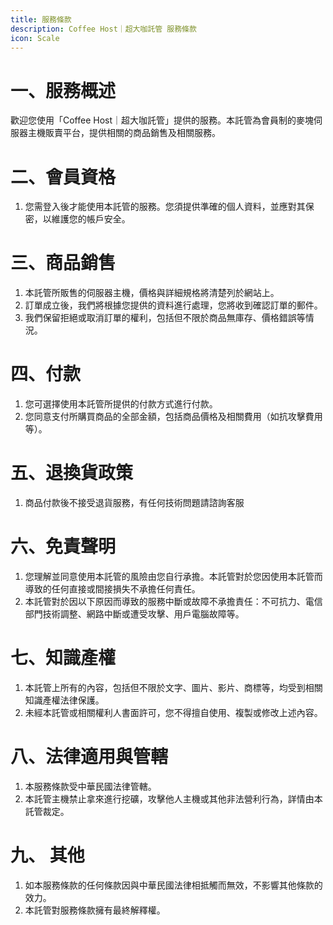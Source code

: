 ```yaml
---
title: 服務條款
description: Coffee Host｜超大咖託管 服務條款
icon: Scale
---
```


# 一、服務概述

歡迎您使用「Coffee Host｜超大咖託管」提供的服務。本託管為會員制的麥塊伺服器主機販賣平台，提供相關的商品銷售及相關服務。

# 二、會員資格

1. 您需登入後才能使用本託管的服務。您須提供準確的個人資料，並應對其保密，以維護您的帳戶安全。

# 三、商品銷售

1. 本託管所販售的伺服器主機，價格與詳細規格將清楚列於網站上。
2. 訂單成立後，我們將根據您提供的資料進行處理，您將收到確認訂單的郵件。
3. 我們保留拒絕或取消訂單的權利，包括但不限於商品無庫存、價格錯誤等情況。

# 四、付款

1. 您可選擇使用本託管所提供的付款方式進行付款。
2. 您同意支付所購買商品的全部金額，包括商品價格及相關費用（如抗攻擊費用等）。

# 五、退換貨政策

1. 商品付款後不接受退貨服務，有任何技術問題請諮詢客服

# 六、免責聲明

1. 您理解並同意使用本託管的風險由您自行承擔。本託管對於您因使用本託管而導致的任何直接或間接損失不承擔任何責任。
2. 本託管對於因以下原因而導致的服務中斷或故障不承擔責任：不可抗力、電信部門技術調整、網路中斷或遭受攻擊、用戶電腦故障等。

# 七、知識產權

1. 本託管上所有的內容，包括但不限於文字、圖片、影片、商標等，均受到相關知識產權法律保護。
2. 未經本託管或相關權利人書面許可，您不得擅自使用、複製或修改上述內容。

# 八、法律適用與管轄

1. 本服務條款受中華民國法律管轄。
2. 本託管主機禁止拿來進行挖礦，攻擊他人主機或其他非法營利行為，詳情由本託管裁定。

# 九、 其他

1. 如本服務條款的任何條款因與中華民國法律相抵觸而無效，不影響其他條款的效力。
2. 本託管對服務條款擁有最終解釋權。

